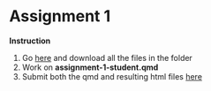 # Assignment 1

**Instruction**

1. Go [here](https://www.dropbox.com/scl/fo/qgz321g7q6s30kqftojd0/AI6hWhcdQ-4pBQqVxWCZuV0?rlkey=ulwrlynum2g12rza47e7ttaql&st=2zoq5qjj&dl=0) and download all the files in the folder
2. Work on **assignment-1-student.qmd**
3. Submit both the qmd and resulting html files [here](https://www.dropbox.com/request/FcLhZWjL2WG9jVVYXsvL)
<!-- 
**Answer**

Go [here](https://www.dropbox.com/scl/fo/yo55jfha6xjbmnulbqnvq/AHMV1zbiahGZMnYo6K-g9mY?rlkey=8c6sbupg0hbgd610jr6mrr6g7&st=y5is9rqb&dl=0) and look at **assignment-1-gen.html** for the answers. -->